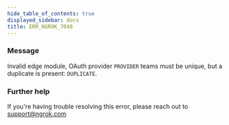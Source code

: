 ```yaml
---
hide_table_of_contents: true
displayed_sidebar: docs
title: ERR_NGROK_7048
---
```


### Message

Invalid edge module, OAuth provider `PROVIDER` teams must be unique, but a duplicate is present: `DUPLICATE`.

### Further help

If you're having trouble resolving this error, please reach out to [support@ngrok.com](mailto:support@ngrok.com?subject=Help%20with%20ERR_NGROK_7048)
